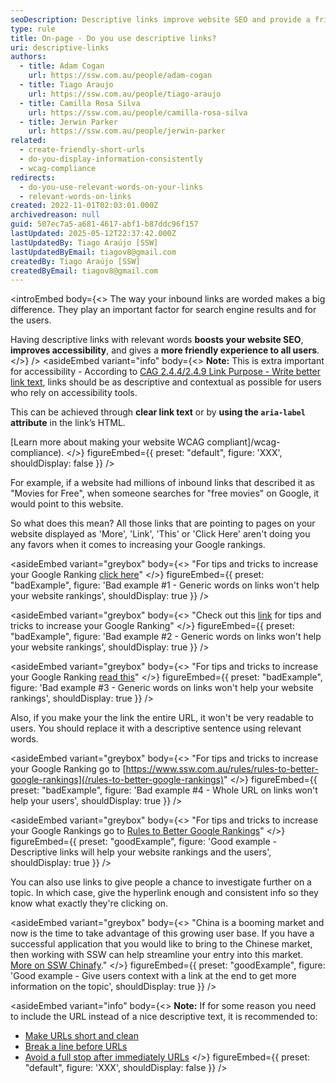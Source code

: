```yaml
---
seoDescription: Descriptive links improve website SEO and provide a friendly experience to users.
type: rule
title: On-page - Do you use descriptive links?
uri: descriptive-links
authors:
  - title: Adam Cogan
    url: https://ssw.com.au/people/adam-cogan
  - title: Tiago Araujo
    url: https://ssw.com.au/people/tiago-araujo
  - title: Camilla Rosa Silva
    url: https://ssw.com.au/people/camilla-rosa-silva
  - title: Jerwin Parker
    url: https://ssw.com.au/people/jerwin-parker
related:
  - create-friendly-short-urls
  - do-you-display-information-consistently
  - wcag-compliance
redirects:
  - do-you-use-relevant-words-on-your-links
  - relevant-words-on-links
created: 2022-11-01T02:03:01.000Z
archivedreason: null
guid: 507ec7a5-a681-4617-abf1-b87ddc96f157
lastUpdated: 2025-05-12T22:37:42.000Z
lastUpdatedBy: Tiago Araújo [SSW]
lastUpdatedByEmail: tiagov8@gmail.com
createdBy: Tiago Araújo [SSW]
createdByEmail: tiagov8@gmail.com
---
```


<introEmbed
  body={<>
The way your inbound links are worded makes a big difference. They play an important factor for search engine results and for the users.

Having descriptive links with relevant words **boosts your website SEO**, **improves accessibility**, and gives a **more friendly experience to all users**.
  </>}
/>
<asideEmbed
  variant="info"
  body={<>
    **Note:** This is extra important for accessibility - According to [CAG 2.4.4/2.4.9 Link Purpose - Write better link text](https://www.youtube.com/watch?v=fXlLLVE6Grg), links should be as descriptive and contextual as possible for users who rely on accessibility tools.

This can be achieved through **clear link text** or by **using the `aria-label` attribute** in the link’s HTML.

[Learn more about making your website WCAG compliant]/wcag-compliance).
  </>}
  figureEmbed={{
    preset: "default",
    figure: 'XXX',
    shouldDisplay: false
  }}
/>

For example, if a website had millions of inbound links that described it as "Movies for Free", when someone searches for "free movies" on Google, it would point to this website.

So what does this mean? All those links that are pointing to pages on your website displayed as 'More', 'Link', 'This' or 'Click Here' aren't doing you any favors when it comes to increasing your Google rankings.

<asideEmbed
  variant="greybox"
  body={<>
    "For tips and tricks to increase your Google Ranking [click here](/rules-to-better-google-rankings)"
  </>}
  figureEmbed={{
    preset: "badExample",
    figure: 'Bad example #1 - Generic words on links won\'t help your website rankings',
    shouldDisplay: true
  }}
/>

<asideEmbed
  variant="greybox"
  body={<>
    "Check out this [link](/rules-to-better-google-rankings) for tips and tricks to increase your Google Ranking"
  </>}
  figureEmbed={{
    preset: "badExample",
    figure: 'Bad example #2 - Generic words on links won\'t help your website rankings',
    shouldDisplay: true
  }}
/>

<asideEmbed
  variant="greybox"
  body={<>
    "For tips and tricks to increase your Google Ranking [read this](/rules-to-better-google-rankings)"
  </>}
  figureEmbed={{
    preset: "badExample",
    figure: 'Bad example #3 - Generic words on links won\'t help your website rankings',
    shouldDisplay: true
  }}
/>

Also, if you make your the link the entire URL, it won't be very readable to users. You should replace it with a descriptive sentence using relevant words.

<asideEmbed
  variant="greybox"
  body={<>
    "For tips and tricks to increase your Google Ranking go to [https://www.ssw.com.au/rules/rules-to-better-google-rankings](/rules-to-better-google-rankings)"
  </>}
  figureEmbed={{
    preset: "badExample",
    figure: 'Bad example #4 - Whole URL on links won\'t help your users',
    shouldDisplay: true
  }}
/>

<asideEmbed
  variant="greybox"
  body={<>
    "For tips and tricks to increase your Google Rankings go to [Rules to Better Google Rankings](/rules-to-better-google-rankings)"
  </>}
  figureEmbed={{
    preset: "goodExample",
    figure: 'Good example - Descriptive links will help your website rankings and the users',
    shouldDisplay: true
  }}
/>

You can also use links to give people a chance to investigate further on a topic. In which case, give the hyperlink enough and consistent info so they know what exactly they're clicking on.

<asideEmbed
  variant="greybox"
  body={<>
    "China is a booming market and now is the time to take advantage of this growing user base. If you have a successful application that you would like to bring to the Chinese market, then working with SSW can help streamline your entry into this market. [More on SSW Chinafy](https://www.ssw.com.au/consulting/chinafy-app)."
  </>}
  figureEmbed={{
    preset: "goodExample",
    figure: 'Good example - Give users context with a link at the end to get more information on the topic',
    shouldDisplay: true
  }}
/>

<asideEmbed
  variant="info"
  body={<>
    **Note:** If for some reason you need to include the URL instead of a nice descriptive text, it is recommended to:

* [Make URLs short and clean](/create-friendly-short-urls)
* [Break a line before URLs](/format-new-lines/#urls)
* [Avoid a full stop after immediately URLs](/avoid-full-stops)
  </>}
  figureEmbed={{
    preset: "default",
    figure: 'XXX',
    shouldDisplay: false
  }}
/>
